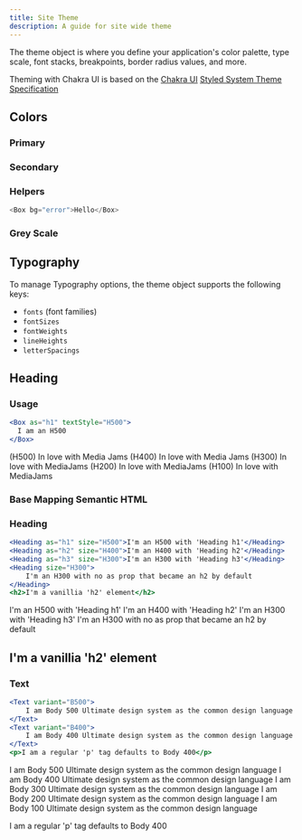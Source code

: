 ```yaml
---
title: Site Theme
description: A guide for site wide theme
---
```


The theme object is where you define your application's color palette, type
scale, font stacks, breakpoints, border radius values, and more.

Theming with Chakra UI is based on the
[Chakra UI](https://chakra-ui.com/docs/theming/theme)
[Styled System Theme Specification](https://system-ui.com/theme/)

## Colors

### Primary

<ColorWrapper>
  <ColorPalettes color="primary" />
</ColorWrapper>

### Secondary

<ColorWrapper>
  <ColorPalettes color="secondary" />
</ColorWrapper>

### Helpers

<ColorWrapper>
  <ColorPalette color="error" name="Error" />
  <ColorPalette color="warning" name="Warning" />
  <ColorPalette color="success" name="Success" />
  <ColorPalette color="link" name="Link" />
  <ColorPalette color="visited" name="Visited" />
</ColorWrapper>

```js
<Box bg="error">Hello</Box>
```

### Grey Scale

<ColorWrapper>
  <ColorPalettes color="gray" />
</ColorWrapper>

## Typography

To manage Typography options, the theme object supports the following keys:

- `fonts` (font families)
- `fontSizes`
- `fontWeights`
- `lineHeights`
- `letterSpacings`

## Heading

### Usage

```jsx
<Box as="h1" textStyle="H500">
  I am an H500
</Box>
```

<Stack spacing={3}>
  <Box as="h1" textStyle="H500">
    (H500) In love with Media Jams
  </Box>
  <Box textStyle="H400">(H400) In love with Media Jams</Box>
  <Box textStyle="H300">(H300) In love with MediaJams</Box>
  <Box textStyle="H200">(H200) In love with MediaJams</Box>
  <Box textStyle="H100">(H100) In love with MediaJams</Box>
</Stack>

### Base Mapping Semantic HTML

### Heading

```jsx
<Heading as="h1" size="H500">I'm an H500 with 'Heading h1'</Heading>
<Heading as="h2" size="H400">I'm an H400 with 'Heading h2'</Heading>
<Heading as="h3" size="H300">I'm an H300 with 'Heading h3'</Heading>
<Heading size="H300">
    I'm an H300 with no as prop that became an h2 by default
</Heading>
<h2>I'm a vanillia 'h2' element</h2>
```

<Stack spacing={3}>
  <Heading as="h1" size="H500">
    I'm an H500 with 'Heading h1'
  </Heading>
  <Heading as="h2" size="H400">
    I'm an H400 with 'Heading h2'
  </Heading>
  <Heading as="h3" size="H300">
    I'm an H300 with 'Heading h3'
  </Heading>
  <Heading size="H300">
    I'm an H300 with no as prop that became an h2 by default
  </Heading>
  <h2>I'm a vanillia 'h2' element</h2>
</Stack>

### Text

```jsx
<Text variant="B500">
    I am Body 500 Ultimate design system as the common design language
</Text>
<Text variant="B400">
    I am Body 400 Ultimate design system as the common design language
</Text>
<p>I am a regular 'p' tag defaults to Body 400</p>
```

<Stack spacing={3}>
  <Text variant="B500">
    I am Body 500 Ultimate design system as the common design language
  </Text>
  <Text variant="B400">
    I am Body 400 Ultimate design system as the common design language
  </Text>
  <Text variant="B300">
    I am Body 300 Ultimate design system as the common design language
  </Text>
  <Text variant="B200">
    I am Body 200 Ultimate design system as the common design language
  </Text>
  <Text variant="B100">
    I am Body 100 Ultimate design system as the common design language
  </Text>
  <p>I am a regular 'p' tag defaults to Body 400</p>
</Stack>
